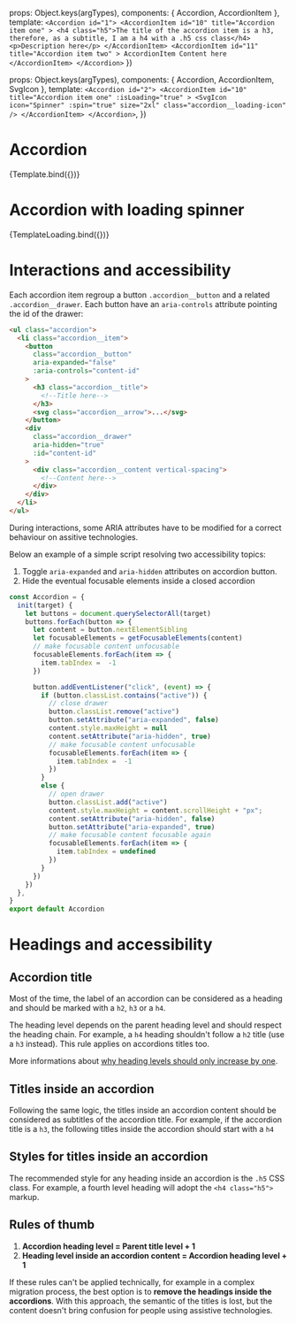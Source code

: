 
<Meta
  title="Components/Accordion"
  component={Accordion}
/>

  props: Object.keys(argTypes),
  components: { Accordion, AccordionItem },
  template:
    `
    <Accordion id="1">
      <AccordionItem
        id="10"
        title="Accordion item one"
      >
        <h4 class="h5">The title of the accordion item is a h3, therefore, as a subtitle, I am a h4 with a .h5 css class</h4>
        <p>Description here</p>
      </AccordionItem>
      <AccordionItem
        id="11"
        title="Accordion item two"
      >
        AccordionItem Content here
      </AccordionItem>
    </Accordion>
    `
})

  props: Object.keys(argTypes),
  components: { Accordion, AccordionItem, SvgIcon },
  template: `
    <Accordion id="2">
      <AccordionItem
        id="10"
        title="Accordion item one"
        :isLoading="true"
      >
        <SvgIcon  icon="Spinner" :spin="true" size="2xl" class="accordion__loading-icon" />
      </AccordionItem>
    </Accordion>
    `,
})

# Accordion

<Canvas>
  <Story
    name="Example"
    args={{}}
  >
    {Template.bind({})}
  </Story>
</Canvas>

# Accordion with loading spinner

<Canvas>
  <Story name="Loading example" args={{}}>
    {TemplateLoading.bind({})}
  </Story>
</Canvas>

# Interactions and accessibility

Each accordion item regroup a button `.accordion__button`  and a related `.accordion__drawer`. Each button have an `aria-controls` attribute pointing the id of the drawer:

```html
<ul class="accordion">
  <li class="accordion__item">
    <button
      class="accordion__button"
      aria-expanded="false"
      :aria-controls="content-id"
    >
      <h3 class="accordion__title">
        <!--Title here-->
      </h3>
      <svg class="accordion__arrow">...</svg>
    </button>
    <div
      class="accordion__drawer"
      aria-hidden="true"
      :id="content-id"
    >
      <div class="accordion__content vertical-spacing">
        <!--Content here-->
      </div>
    </div>
  </li>
</ul>
```

During interactions, some ARIA attributes have to be modified for a correct behaviour on assitive technologies.

Below an example of a simple script resolving two accessibility topics:
1. Toggle `aria-expanded` and `aria-hidden` attributes on accordion button.
2. Hide the eventual focusable elements inside a closed accordion


```javascript
const Accordion = {
  init(target) {
    let buttons = document.querySelectorAll(target)
    buttons.forEach(button => {
      let content = button.nextElementSibling
      let focusableElements = getFocusableElements(content)
      // make focusable content unfocusable
      focusableElements.forEach(item => {
        item.tabIndex =  -1
      })

      button.addEventListener("click", (event) => {
        if (button.classList.contains("active")) {
          // close drawer
          button.classList.remove("active")
          button.setAttribute("aria-expanded", false)
          content.style.maxHeight = null
          content.setAttribute("aria-hidden", true)
          // make focusable content unfocusable
          focusableElements.forEach(item => {
            item.tabIndex =  -1
          })
        }
        else {
          // open drawer
          button.classList.add("active")
          content.style.maxHeight = content.scrollHeight + "px";
          content.setAttribute("aria-hidden", false)
          button.setAttribute("aria-expanded", true)
          // make focusable content focusable again
          focusableElements.forEach(item => {
            item.tabIndex = undefined
          })
        }
      })
    })
  },
}
export default Accordion
```

# Headings and accessibility


## Accordion title
Most of the time, the label of an accordion can be considered as a heading and should be marked with a `h2`, `h3` or a `h4`.

The heading level depends on the parent heading level and should respect the heading chain. For example, a `h4` heading shouldn't follow a `h2` title (use a `h3` instead). This rule applies on accordions titles too.

More informations about [why heading levels should only increase by one](https://dequeuniversity.com/rules/axe/4.4/heading-order?application=axeAPI).

## Titles inside an accordion
Following the same logic, the titles inside an accordion content should be considered as subtitles of the accordion title. For example, if the accordion title is a `h3`, the following titles inside the accordion should start with a `h4`

## Styles for titles inside an accordion
The recommended style for any heading inside an accordion is the `.h5` CSS class. For example, a fourth level heading will adopt the `<h4 class="h5">` markup.

## Rules of thumb

1. __Accordion heading level = Parent title level + 1__
2. __Heading level inside an accordion content = Accordion heading level + 1__

If these rules can't be applied technically, for example in a complex migration process, the best option is to __remove the headings inside the accordions__. With this approach, the semantic of the titles is lost, but the content doesn't bring confusion for people using assistive technologies.

